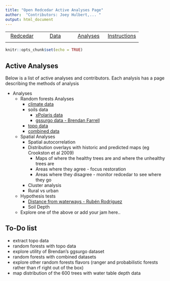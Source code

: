 ```yaml
---
title: "Open Redcedar Active Analyses Page"
author:  "Contributors: Joey Hulbert,... "
output: html_document
---
```


|            |            |            |            |
|:----------:|:----------:|:----------:|:----------:|
|[Redcedar](https://jmhulbert.github.io/open/redcedar)|[Data](https://jmhulbert.github.io/open/redcedar/data)|[ Analyses](https://jmhulbert.github.io/open/redcedar/analyses)|[Instructions](https://jmhulbert.github.io/open/redcedar/instructions)|
|             |           |            |            |


```r
knitr::opts_chunk$set(echo = TRUE)
```


## Active Analyses

Below is a list of active analyses and contributors. Each analysis has a page describing the methods of analysis

* Analyses
  + Random forests Analyses
    + [climate data](https://jmhulbert.github.io/open/redcedar/analyses/random-forests/climate)
    + soils data
      + [xPolaris data](https://jmhulbert.github.io/open/redcedar/analyses/random-forests/soils/xpolaris)
      + [gssurgo data - Brendan Farrell](https://jmhulbert.github.io/open/redcedar/analyses/random-forests/soils/gssurgo)
    + [topo data](https://jmhulbert.github.io/open/redcedar/analyses/random-forests/topo/)
    + [combined data](https://jmhulbert.github.io/open/redcedar/analyses/random-forests/combined/)
  + Spatial Analyses
    + Spatial autocorrelation
    + Distribution overlays with historic and predicted maps (eg Crookston et al 2009)
      + Maps of where the healthy trees are and where the unhealthy trees are 
      + Areas where they agree - focus restoration
      + Areas where they disagree - monitor redcedar to see where they go
    + Cluster analysis
    + Rural vs urban
  + Hypothesis tests
    + [Distance from waterways - Rubén Rodriguez](./distance-to-waterways/)
    + Soil Depth
  + Explore one of the above or add your jam here..

## To-Do list
  + extract topo data
  + random forests with topo data
  + explore utility of Brendan's ggsurgo dataset
  + random forests with combined datasets
  + explore other random forests flavors (ranger and probabilistic forests rather than rf right out of the box)
  + map distribution of the 600 trees with water table depth data 

